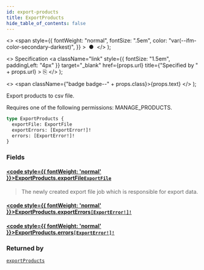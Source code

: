 ```yaml
---
id: export-products
title: ExportProducts
hide_table_of_contents: false
---
```


  <>
    <span
      style={{
        fontWeight: "normal",
        fontSize: ".5em",
        color: "var(--ifm-color-secondary-darkest)",
      }}
    >
      &nbsp;●&nbsp;
    </span>
  </>
);

  <>
    Specification
    <a
      className="link"
      style={{ fontSize: "1.5em", paddingLeft: "4px" }}
      target="\_blank"
      href={props.url}
      title={"Specified by " + props.url}
    >
      ⎘
    </a>
  </>
);

  <>
    <span className={"badge badge--" + props.class}>{props.text}</span>
  </>
);

Export products to csv file.

Requires one of the following permissions: MANAGE_PRODUCTS.

```graphql
type ExportProducts {
  exportFile: ExportFile
  exportErrors: [ExportError!]!
  errors: [ExportError!]!
}
```

### Fields

#### [<code style={{ fontWeight: 'normal' }}>ExportProducts.<b>exportFile</b></code>](#)<Bullet />[`ExportFile`](../../api-reference/objects/export-file) <Badge class="secondary" text="object"/>

> The newly created export file job which is responsible for export data.

#### [<code style={{ fontWeight: 'normal' }}>ExportProducts.<b>exportErrors</b></code>](#)<Bullet />[`[ExportError!]!`](../../api-reference/objects/export-error) <Badge class="secondary" text="non-null"/> <Badge class="secondary" text="object"/>

>

#### [<code style={{ fontWeight: 'normal' }}>ExportProducts.<b>errors</b></code>](#)<Bullet />[`[ExportError!]!`](../../api-reference/objects/export-error) <Badge class="secondary" text="non-null"/> <Badge class="secondary" text="object"/>

>

### Returned by

[`exportProducts`](../../api-reference/mutations/export-products) <Badge class="secondary" text="mutation"/>
